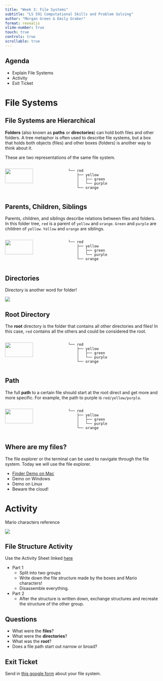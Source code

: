 ```yaml
---
title: "Week 3: File Systems"
subtitle: "LS 591 Computational Skills and Problem Solving"
author: "Morgan Green & Emily Graber"
format: revealjs
slide-number: true
touch: true
controls: true
scrollable: true
---
```



## Agenda

::: incremental
- Explain File Systems
- Activity
- Exit Ticket
:::

# File Systems

## File Systems are Hierarchical

**Folders** (also known as **paths** or **directories**) can hold both files and other folders. A tree metaphor is often used to describe file systems, but a box that holds both objects (files) and other boxes (folders) is another way to think about it.

These are two representations of the same file system. 

:::::: {.columns}
::: {.column}
![](/images/file-structure.png){width="70%"}
:::
::: {.column}
```
└── red
    ├── yellow
    │   ├── green
    │   └── purple
    └── orange
```   
:::
::::::

   
## Parents, Children, Siblings

Parents, children, and siblings describe relations between files and folders. In this folder tree, `red` is a parent of `yellow` and `orange`. `Green` and `purple` are children of `yellow`. `Yellow` and `orange` are siblings. 

:::::: {.columns}
::: {.column}
![](/images/file-structure.png){width="70%"}
:::
::: {.column}
```
└── red
    ├── yellow
    │   ├── green
    │   └── purple
    └── orange
```   
:::
::::::

## Directories

Directory is another word for folder!

![](https://static.vecteezy.com/system/resources/previews/022/457/911/non_2x/folder-with-documents-cartoon-illustration-isolated-on-white-background-vector.jpg)

## Root Directory

The **root** directory is the folder that contains all other directories and files! In this case, `red` contains all the others and could be considered the root.

:::::: {.columns}
::: {.column}
![](/images/file-structure.png){width="70%"}
:::
::: {.column}
```
└── red
    ├── yellow
    │   ├── green
    │   └── purple
    └── orange
```   
:::
::::::


## Path

The full **path** to a certain file should start at the root direct and get more and more specific. For example, the path to purple is `red/yellow/purple`.

:::::: {.columns}
::: {.column}
![](/images/file-structure.png){width="70%"}
:::
::: {.column}
```
└── red
    ├── yellow
    │   ├── green
    │   └── purple
    └── orange
```   
:::
::::::

## Where are my files?

The file explorer or the terminal can be used to navigate through the file system. Today we will use the file explorer.

- [Finder Demo on Mac](https://vimeo.com/manage/videos/991764220/4e2c2c8003)
- Demo on Windows
- Demo on Linux
- Beware the cloud!

# Activity

Mario characters reference

![](/images/mario-characters.jpg)

## File Structure Activity

Use the Activity Sheet linked [here](https://docs.google.com/document/d/1aIPf2ZkHeOAF-N-qLz71iIwLwx0sdi66zhXGC8bZAQ8/edit?usp=sharing)

::: incremental
- Part 1
  - Split into two groups 
  - Write down the file structure made by the boxes and Mario characters!
  - Disassemble everything.
- Part 2
  - After the structure is written down, exchange structures and recreate the structure of the other group.
:::

## Questions

::: incremental
- What were the **files**?
- What were the **directories**?
- What was the **root**?
- Does a file path start out narrow or broad?
:::

## Exit Ticket

Send in [this google form](https://docs.google.com/forms/d/e/1FAIpQLSeRSiOg223C2_Au4tQS5oOQFStrBDN0RuJuXL18_-pdHHsM3w/viewform?usp=sharing) about your file system.
